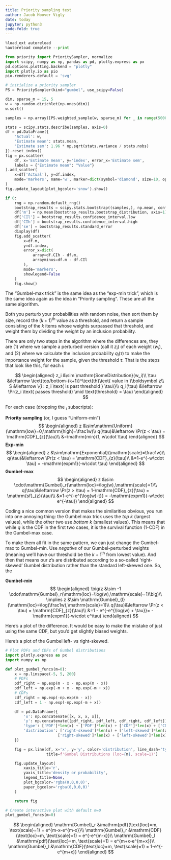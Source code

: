 ```yaml
---
title: Priority sampling test
author: Jacob Hoover Vigly
date: today
jupyter: python3
code-fold: true
---
```


```python
%load_ext autoreload
%autoreload complete --print
```

```python
from priority import PrioritySampler, normalize
import scipy, numpy as np, pandas as pd, plotly.express as px
pd.options.plotting.backend = "plotly"
import plotly.io as pio
pio.renderers.default = 'svg'
```

```python
# initialize a priority sampler
PS = PrioritySampler(kind="gumbel", use_scipy=False)

dim, sparse_m = 15, 5
w = np.random.dirichlet(np.ones(dim))
w.sort()

samples = np.array([PS.weighted_sample(w, sparse_m) for _ in range(5000)])

stats = scipy.stats.describe(samples, axis=0)
df = pd.DataFrame({
    'Actual': w,
    'Estimate mean': stats.mean,
    'Estimate sem': 1.96 * np.sqrt(stats.variance / stats.nobs)
}).reset_index()
fig = px.scatter(
    df, x='Estimate mean', y='index', error_x='Estimate sem',
    labels = {"Estimate mean": "Value"}
).add_scatter(
    x=df['Actual'], y=df.index, 
    mode='markers', name='w', marker=dict(symbol='diamond', size=10, opacity=0.6),
)
fig.update_layout(plot_bgcolor='snow').show()
```

```python
if 0:
    rng = np.random.default_rng()
    bootstrap_results = scipy.stats.bootstrap((samples,), np.mean, confidence_level=0.95, random_state=rng)
    df['m'] = np.mean(bootstrap_results.bootstrap_distribution, axis=1)
    df['CIl'] = bootstrap_results.confidence_interval.low
    df['CIh'] = bootstrap_results.confidence_interval.high
    df['se'] = bootstrap_results.standard_error
    display(df)
    fig.add_scatter(
        x=df.m,
        y=df.index,
        error_x=dict(
            array=df.CIh - df.m,
            arrayminus=df.m - df.CIl
        ),
        mode='markers',
        showlegend=False
    )
    fig.show()
```

The "Gumbel-max trick" is the same idea as the "exp-min trick", which is the same idea again as the idea in "Priority sampling". These are all the same algorithm.

Both you perturb your probabilities with random noise, then sort them by size, record the $(k+1)^\text{th}$ value as a threshold, and return a sample consisting of the $k$ items whose weights surpassed that threshold, and weight them by dividing the weight by an inclusion probability.

There are only two steps in the algorithm where the differences are, they are (1) where we sample a perturbed version (call it $z_i$) of each weight ($w_i$), and (2) where we calculate the inclusion probability $q_i(\tau)$ to make the importance weight for the sample, given the threshold $\tau$. That is the steps that look like this, for each $i$:

$$
\begin{aligned}
z_i &\sim \mathrm{SomeDistribution}(w_i)\\
\tau &\leftarrow \text{top/bottom-(k+1)}^\text{th}\text{ value in }\boldsymbol z\\
S &\leftarrow \{i : z_i \text{ is past threshold } \tau\}\\
q_i(\tau) &\leftarrow \Pr(z_i \text{ passes threshold} \mid \text{threshold} = \tau) 
\end{aligned}
$$

For each case (dropping the ${}_i$ subscripts):

**Priority sampling** (or, I guess "Uniform-min") $$
\begin{aligned}
z &\sim\mathrm{Uniform}(\mathrm{low}=0,\mathrm{high}=\frac1w)\\
q(\tau)&\leftarrow \Pr(z < \tau) = \mathrm{CDF}_{z}(\tau)\\
         &=\mathrm{min}(1, w\cdot \tau)
\end{aligned}
$$ **Exp-min** $$
\begin{aligned}
z &\sim\mathrm{Exponential}(\mathrm{scale}=\frac1w)\\
q(\tau)&\leftarrow \Pr(z < \tau) = \mathrm{CDF}_{z}(\tau)\\
         &=1-e^{-w\cdot \tau} = -\mathrm{expm1}(-w\cdot \tau) 
\end{aligned}
$$ **Gumbel-max** $$
\begin{aligned}
z &\sim \cdot\mathrm{Gumbel}_r(\mathrm{loc}=\log(w),\mathrm{scale}=1)\\
q(\tau)&\leftarrow \Pr(z > \tau) = 1-\mathrm{CDF}_{z}(\tau) = \mathrm{sf}_{z}(\tau)\\
         &=1-e^{-e^{\log(w)-t}} = -\mathrm{expm1}(-w\cdot e^{-\tau}) 
\end{aligned}
$$

Coding a nice common version that makes the similarities obvious, you run into one annoying thing: the Gumbel max trick uses the *top* $k$ (largest values), while the other two use *bottom* $k$ (smallest values). This means that while $q$ is the CDF in the first two cases, it is the survival function (1-CDF) in the Gumbel-max case.

To make them all fit in the same pattern, we can just change the Gumbel-max to Gumbel-min. Use *negative* of our Gumbel-perturbed weights (meaning we'll have our threshold be the ${k+1}^\text{th}$ from lowest value). And then that means our $z$'s are distributed according to a so-called 'right-skewed' Gumbel distribution rather than the standard left-skewed one. So, the

**Gumbel-min** $$
\begin{aligned}
\big(z &\sim -1 \cdot\mathrm{Gumbel}_r(\mathrm{loc}=\log(w),\mathrm{scale}=1)\big)\\
\implies z &\sim \mathrm{Gumbel}_{l}(\mathrm{loc}=\log(\frac1w),\mathrm{scale}=1)\\
q(\tau)&\leftarrow \Pr(z < \tau) = \mathrm{CDF}_{z}(\tau)\\
         &=1 - e^{-e^{\log(w) + \tau}}= -\mathrm{expm1}(-w\cdot e^\tau) 
\end{aligned}
$$

Here's a plot of the difference. It would be easy to make the mistake of just using the same CDF, but you'd get slightly biased weights.

Here's a plot of the Gumbel left- vs right-skewed.

```python
# Plot PDFs and CDFs of Gumbel distributions
import plotly.express as px
import numpy as np

def plot_gumbel_funcs(m=0):
    x = np.linspace(-5, 5, 200)
    # PDFs
    pdf_right = np.exp(m - x - np.exp(m - x))
    pdf_left = np.exp(-m + x - np.exp(-m + x))     
    # CDFs
    cdf_right = np.exp(-np.exp(m - x))
    cdf_left = 1 - np.exp(-np.exp(-m + x))    

    df = pd.DataFrame({
        'x': np.concatenate([x, x, x, x]),
        'y': np.concatenate([pdf_right, pdf_left, cdf_right, cdf_left]),
        'type': ['PDF']*len(x) + ['PDF']*len(x) + ['CDF']*len(x) + ['CDF']*len(x),
        'distribution': ['right-skewed']*len(x) + ['left-skewed']*len(x) + 
                       ['right-skewed']*len(x) + ['left-skewed']*len(x)
    })

    fig = px.line(df, x='x', y='y', color='distribution', line_dash='type',
                  title=f'Gumbel Distributions (loc={m}, scale=1)')

    fig.update_layout(
        xaxis_title='𝜏',
        yaxis_title='density or probability',
        legend_title=None,
        plot_bgcolor='rgba(0,0,0,0)',
        paper_bgcolor='rgba(0,0,0,0)'
    )

    return fig

# Create interactive plot with default m=0
plot_gumbel_funcs(m=0)
```

$$
\begin{aligned}
\mathrm{Gumbel}_r &\mathrm{pdf}(\text{loc}=m, \text{scale}=1) = e^{m-x-e^{m-x}}\\
\mathrm{Gumbel}_r &\mathrm{CDF}(\text{loc}=m, \text{scale}=1) = e^{-e^{m-x}}\\
\mathrm{Gumbel}_l &\mathrm{pdf}(\text{loc}=m, \text{scale}=1) = e^{m+x-e^{m+x}}\\
\mathrm{Gumbel}_l &\mathrm{CDF}(\text{loc}=m, \text{scale}=1) = 1-e^{-e^{m+x}}
\end{aligned}
$$